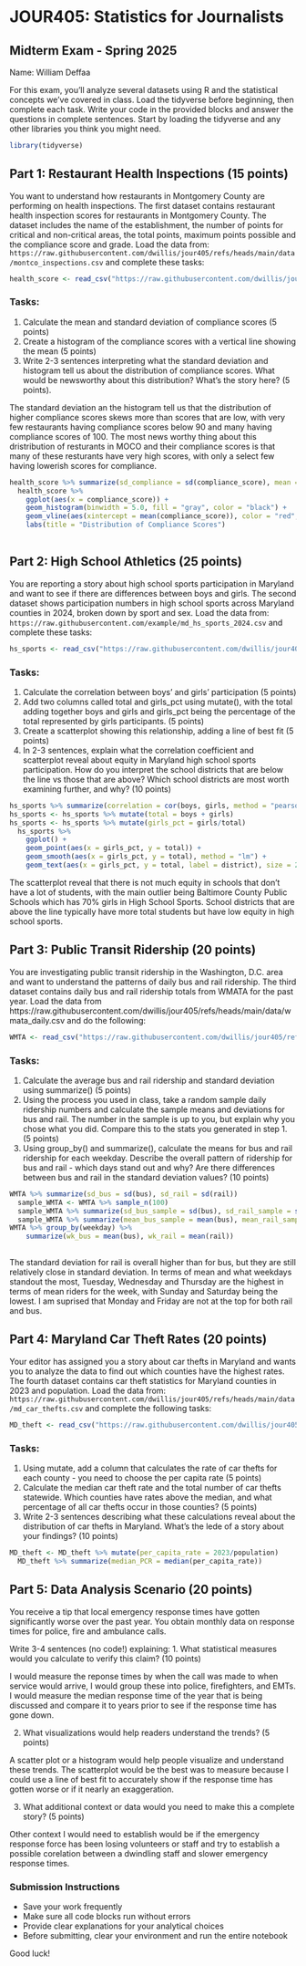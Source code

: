 # JOUR405: Statistics for Journalists
## Midterm Exam - Spring 2025

Name: William Deffaa

For this exam, you'll analyze several datasets using R and the statistical concepts we've covered in class. Load the tidyverse before beginning, then complete each task. Write your code in the provided blocks and answer the questions in complete sentences. Start by loading the tidyverse and any other libraries you think you might need.

```r
library(tidyverse)
```


## Part 1: Restaurant Health Inspections (15 points)

You want to understand how restaurants in Montgomery County are performing on health inspections. The first dataset contains restaurant health inspection scores for restaurants in Montgomery County. The dataset includes the name of the establishment, the number of points for critical and non-critical areas, the total points, maximum points possible and the compliance score and grade. Load the data from: `https://raw.githubusercontent.com/dwillis/jour405/refs/heads/main/data/montco_inspections.csv` and complete these tasks:

```r
health_score <- read_csv("https://raw.githubusercontent.com/dwillis/jour405/refs/heads/main/data/montco_inspections.csv")
```


### Tasks:
1. Calculate the mean and standard deviation of compliance scores (5 points)
2. Create a histogram of the compliance scores with a vertical line showing the mean (5 points)
3. Write 2-3 sentences interpreting what the standard deviation and histogram tell us about the distribution of compliance scores. What would be newsworthy about this distribution? What's the story here? (5 points).

The standard deviation an the histogram tell us that the distribution of higher compliance scores skews more than scores that are low, with very few restaurants having compliance scores below 90 and many having compliance scores of 100. The most news worthy thing about this dristribution of resturants in MOCO and their compliance scores is that many of these resturants have very high scores, with only a select few having lowerish scores for compliance. 


```r
health_score %>% summarize(sd_compliance = sd(compliance_score), mean = mean(compliance_score))
  health_score %>% 
    ggplot(aes(x = compliance_score)) +
    geom_histogram(binwidth = 5.0, fill = "gray", color = "black") +
    geom_vline(aes(xintercept = mean(compliance_score)), color = "red", linetype = "dashed") +
    labs(title = "Distribution of Compliance Scores")
  
```

## Part 2: High School Athletics (25 points)

You are reporting a story about high school sports participation in Maryland and want to see if there are differences between boys and girls. The second dataset shows participation numbers in high school sports across Maryland counties in 2024, broken down by sport and sex. Load the data from: `https://raw.githubusercontent.com/example/md_hs_sports_2024.csv` and complete these tasks:

```r
hs_sports <- read_csv("https://raw.githubusercontent.com/dwillis/jour405/refs/heads/main/data/md_hs_participation.csv") 
```


### Tasks:
1. Calculate the correlation between boys' and girls' participation (5 points)
2. Add two columns called total and girls_pct using mutate(), with the total adding together boys and girls and girls_pct being the percentage of the total represented by girls participants. (5 points)
3. Create a scatterplot showing this relationship, adding a line of best fit (5 points)
4. In 2-3 sentences, explain what the correlation coefficient and scatterplot reveal about equity in Maryland high school sports participation. How do you interpret the school districts that are below the line vs those that are above? Which school districts are most worth examining further, and why? (10 points)

```r
hs_sports %>% summarize(correlation = cor(boys, girls, method = "pearson"))
hs_sports <- hs_sports %>% mutate(total = boys + girls)
hs_sports <- hs_sports %>% mutate(girls_pct = girls/total)
  hs_sports %>%
    ggplot() +
    geom_point(aes(x = girls_pct, y = total)) +
    geom_smooth(aes(x = girls_pct, y = total), method = "lm") +
    geom_text(aes(x = girls_pct, y = total, label = district), size = 2)
```
The scatterplot reveal that there is not much equity in schools that don't have a lot of students, with the main outlier being Baltimore County Public Schools which has 70% girls in High School Sports. School districts that are above the line typically have more total students but have low equity in high school sports.


## Part 3: Public Transit Ridership (20 points)

You are investigating public transit ridership in the Washington, D.C. area and want to understand the patterns of daily bus and rail ridership. The third dataset contains daily bus and rail ridership totals from WMATA for the past year. Load the data from https://raw.githubusercontent.com/dwillis/jour405/refs/heads/main/data/wmata_daily.csv and do the following:

```r
WMTA <- read_csv("https://raw.githubusercontent.com/dwillis/jour405/refs/heads/main/data/wmata_daily.csv")
```


### Tasks:
1. Calculate the average bus and rail ridership and standard deviation using summarize() (5 points)
2. Using the process you used in class, take a random sample daily ridership numbers and calculate the sample means and deviations for bus and rail. The number in the sample is up to you, but explain why you chose what you did. Compare this to the stats you generated in step 1. (5 points)
3. Using group_by() and summarize(), calculate the means for bus and rail ridership for each weekday. Describe the overall pattern of ridership for bus and rail - which days stand out and why? Are there differences between bus and rail in the standard deviation values? (10 points)


```r
WMTA %>% summarize(sd_bus = sd(bus), sd_rail = sd(rail))
  sample_WMTA <- WMTA %>% sample_n(100)
  sample_WMTA %>% summarize(sd_bus_sample = sd(bus), sd_rail_sample = sd(rail))
  sample_WMTA %>% summarize(mean_bus_sample = mean(bus), mean_rail_sample = mean(rail))
WMTA %>% group_by(weekday) %>% 
    summarize(wk_bus = mean(bus), wk_rail = mean(rail))
    
```
The standard deviation for rail is overall higher than for bus, but they are still relatively close in standard deviation. In terms of mean and what weekdays standout the most, Tuesday, Wednesday and Thursday are the highest in terms of mean riders for the week, with Sunday and Saturday being the lowest. I am suprised that Monday and Friday are not at the top for both rail and bus. 


## Part 4: Maryland Car Theft Rates (20 points)

Your editor has assigned you a story about car thefts in Maryland and wants you to analyze the data to find out which counties have the highest rates. The fourth dataset contains car theft statistics for Maryland counties in 2023 and population. Load the data from: `https://raw.githubusercontent.com/dwillis/jour405/refs/heads/main/data/md_car_thefts.csv` and complete the following tasks:

```r
MD_theft <- read_csv("https://raw.githubusercontent.com/dwillis/jour405/refs/heads/main/data/md_car_thefts.csv")
```


### Tasks:
1. Using mutate, add a column that calculates the rate of car thefts for each county - you need to choose the per capita rate (5 points)
2. Calculate the median car theft rate and the total number of car thefts statewide. Which counties have rates above the median, and what percentage of all car thefts occur in those counties? (5 points)
3. Write 2-3 sentences describing what these calculations reveal about the distribution of car thefts in Maryland. What's the lede of a story about your findings? (10 points)


```r
MD_theft <- MD_theft %>% mutate(per_capita_rate = 2023/population)
  MD_theft %>% summarize(median_PCR = median(per_capita_rate))
```

## Part 5: Data Analysis Scenario (20 points)

You receive a tip that local emergency response times have gotten significantly worse over the past year. You obtain monthly data on response times for police, fire and ambulance calls.

Write 3-4 sentences (no code!) explaining:
1. What statistical measures would you calculate to verify this claim? (10 points)

I would measure the reponse times by when the call was made to when service would arrive, I would group these into police, firefighters, and EMTs. I would measure the median response time of the year that is being discussed and compare it to years prior to see if the response time has gone down.

2. What visualizations would help readers understand the trends? (5 points)

A scatter plot or a histogram would help people visualize and understand these trends. The scatterplot would be the best was to measure because I could use a line of best fit to accurately show if the response time has gotten worse or if it nearly an exaggeration. 

3. What additional context or data would you need to make this a complete story? (5 points)

Other context I would need to establish would be if the emergency response force has been losing volunteers or staff and try to establish a possible corelation between a dwindling staff and slower emergency response times.

### Submission Instructions
- Save your work frequently
- Make sure all code blocks run without errors
- Provide clear explanations for your analytical choices
- Before submitting, clear your environment and run the entire notebook

Good luck!
